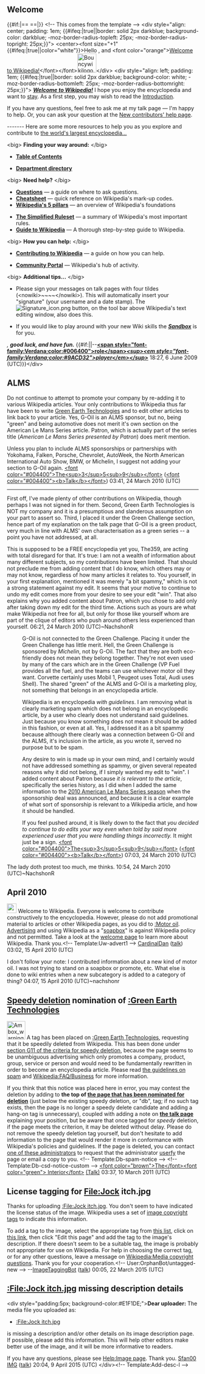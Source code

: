 <article id="23122254" title=User talk:NachshonR>
	<talkpage id="23122254" title="User talk:NachshonR">


== Welcome ==
{{#if:|== {{{heading}}} ==|}}
&lt;!-- This comes from the template {{subst:W-screen}} --&gt;
&lt;div style=&quot;align: center; padding: 1em; {{#ifeq:{{{clear}}}|true||border: solid 2px darkblue; background-color: darkblue; -moz-border-radius-topleft: 25px; -moz-border-radius-topright: 25px;}}&quot;&gt;
&lt;center&gt;&lt;font size=&quot;+1&quot; {{#ifeq:{{{clear}}}|true||color=&quot;white&quot;}}&gt;Hello {{BASEPAGENAME}}, and &lt;font color=&quot;orange&quot;&gt;[[Wikipedia:Welcoming committee/Welcome to Wikipedia|Welcome to Wikipedia!]]&lt;/font&gt;&lt;/font&gt;[[File:Bouncywikilogo.gif|50px]]&lt;/div&gt; 
&lt;div style=&quot;align: left; padding: 1em; {{#ifeq:{{{clear}}}|true||border: solid 2px darkblue; background-color: white; -moz-border-radius-bottomleft: 25px; -moz-border-radius-bottomright: 25px;}}&quot;&gt;
'''''[[Wikipedia:Welcoming committee/Welcome to Wikipedia|Welcome to Wikipedia!]]''''' I hope you enjoy the encyclopedia and want to [[Wikipedia:Wikipedians|stay]]. As a first step, you may wish to read the [[Wikipedia:Introduction|Introduction]].

If you have any questions, feel free to ask me at my talk page — I'm happy to help. Or, you can ask your question at the [[Wikipedia:New contributors' help page|New contributors' help page]].

-------  
Here are some more resources to help you as you explore and contribute to [[Wikipedia|the world's largest encyclopedia...]]

&lt;big&gt; '''Finding your way around:''' &lt;/big&gt;
{{col-begin}}
{{col-2}}
* '''[[Wikipedia:Contents|Table of Contents]]'''
{{col-2}}
* '''[[Wikipedia:Department directory|Department directory]]'''
{{col-end}}

&lt;big&gt; '''Need help?''' &lt;/big&gt;
{{col-begin}}
{{col-2}}
* '''[[Wikipedia:Questions|Questions]]''' — a guide on where to ask questions.
* '''[[Wikipedia:Cheatsheet|Cheatsheet]]''' — quick reference on Wikipedia's mark-up codes.
* '''[[Wikipedia:Five pillars|Wikipedia's 5 pillars]]''' — an overview of Wikipedia's foundations
{{col-2}}
* '''[[Wikipedia:Simplified Ruleset|The Simplified Ruleset]]''' — a summary of Wikipedia's most important rules.
*'''[[Help:Wikipedia: The Missing Manual|Guide to Wikipedia]]''' — A thorough step-by-step guide to Wikipedia.
{{col-end}}

&lt;big&gt; '''How you can help:''' &lt;/big&gt;
{{col-begin}}
{{col-2}}
* '''[[Wikipedia:Contributing to Wikipedia|Contributing to Wikipedia]]''' — a guide on how you can help.
{{col-2}}
* '''[[Wikipedia:Community Portal|Community Portal]]''' — Wikipedia's hub of activity.
{{col-end}}

&lt;big&gt; '''Additional tips...''' &lt;/big&gt; 
{{col-begin}}
{{col-2}}
* Please sign your messages on talk pages with four tildes (&lt;nowiki&gt;~~~~&lt;/nowiki&gt;). This will automatically insert your &quot;signature&quot; (your username and a date stamp). The [[Image:Signature_icon.png]] button, on the tool bar above Wikipedia's text editing window, also does this. 
{{col-2}}
* If you would like to play around with your new Wiki skills the '''''[[Wikipedia:Sandbox|Sandbox]]''''' is for you. 
{{col-end}}

''{{BASEPAGENAME}}, '''good luck, and have fun.''''' {{#if:|{{{sig}}}|--[[User:Roleplayer|'''&lt;span style=&quot;font-family:Verdana;color:#006400&quot;&gt;role&lt;/span&gt;''']][[User talk:Roleplayer|'''''&lt;sup&gt;&lt;em style=&quot;font-family:Verdana;color:#9ACD32&quot;&gt;player&lt;/em&gt;&lt;/sup&gt;''''']] 18:27, 6 June 2009 (UTC)}}&lt;/div&gt;

== ALMS ==

Do not continue to attempt to promote your company by re-adding it to various Wikipedia articles.  Your only contributions to Wikipedia thus far have been to write [[Green Earth Technologies]] and to edit other articles to link back to your article.  Yes, G-Oil is an ALMS sponsor, but no, being &quot;green&quot; and being automotive does not merit it's own section on the American Le Mans Series article.  Patron, which is actually part of the series title (''American Le Mans Series presented by Patron'') does merit mention.

Unless you plan to include ALMS sponsorships or partnerships with Yokohama, Falken, Porsche, Chevrolet, AutoWeek, the North American International Auto Show, BMW, or Michelin, I suggest not adding your section to G-Oil again. [[User:The359|&lt;font color=&quot;#004400&quot;&gt;The&lt;sup&gt;3&lt;/sup&gt;5&lt;sub&gt;9&lt;/sub&gt;&lt;/font&gt;]] ([[User talk:The359|&lt;font color=&quot;#004400&quot;&gt;&lt;b&gt;Talk&lt;/b&gt;&lt;/font&gt;]]) 03:41, 24 March 2010 (UTC)
-----------------------------------
First off, I've made plenty of other contributions on Wikipedia, though perhaps I was not signed in for them.  Second, Green Earth Technologies is NOT my company and it is a presumptious and slanderous assumption on your part to assert so.  Third, I placed it under the Green Challenge section, hence part of my explanation on the talk page that G-Oil is a green product, very much in line with ALMS' own characterisation as a green series -- a point you have not addressed, at all.

This is supposed to be a FREE encyclopedia yet you, The359, are acting with total disregard for that.  It's true: I am not a wealth of information about many different subjects, so my contributions have been limited.  That should not preclude me from adding content that I do know, which others may or may not know, regardless of how many articles it relates to.  You yourself, in your first explanation, mentioned it was merely &quot;a bit spammy,&quot; which is not a strong statement against my edit.  It seems that your motive to continue to undo my edit comes more from your desire to see your edit &quot;win&quot;.  That also explains why you added content about Patron, which you chose to add only after taking down my edit for the third time.  Actions such as yours are what make Wikipedia not free for all, but only for those like yourself whom are part of the clique of editors who push around others less experienced than yourself.
06:21, 24 March 2010 (UTC)~NachshonR
:G-Oil is not connected to the Green Challenge.  Placing it under the Green Challenge has little merit.  Hell, the Green Challenge is sponsored by ''Michelin'', not by G-Oil.  The fact that they are both eco-friendly does not mean they belong together.  They're not even used by many of the cars which are in the Green Challenge (VP Fuel provides all the fuel, and the teams can use whichever motor oil they want.  Corvette certainly uses Mobil 1, Peugeot uses Total, Audi uses Shell).  The shared &quot;green&quot; of the ALMS and G-Oil is a marketing ploy, not something that belongs in an encyclopedia article.

:Wikipedia is an encyclopedia ''with guidelines''.  I am removing what is clearly marketing spam which does not belong in an encyclopedic article, by a user who clearly does not understand said guidelines.  Just because you know something does not mean it should be added in this fashion, or even at all.  Yes, I addressed it as a bit spammy because although there clearly was a connection between G-Oil and the ALMS, it's inclusion in the article, as you wrote it, served no purpose but to be spam.

:Any desire to win is made up in your own mind, and I certainly would not have addressed something as spammy, or given several repeated reasons why it did not belong, if I simply wanted my edit to &quot;win&quot;.  I added content about Patron because ''it is relevant to the article'', specifically the series history, as I did when I added the same information to the [[2010 American Le Mans Series season]] when the sponsorship deal was announced, and because it is a clear example of what sort of sponsorship is relevant to a Wikipedia article, and how it should be handled.

:If you feel pushed around, it is likely down to the fact that ''you decided to continue to do edits your way even when told by said more experienced user that you were handling things incorrectly.''  It might just be a sign. [[User:The359|&lt;font color=&quot;#004400&quot;&gt;The&lt;sup&gt;3&lt;/sup&gt;5&lt;sub&gt;9&lt;/sub&gt;&lt;/font&gt;]] ([[User talk:The359|&lt;font color=&quot;#004400&quot;&gt;&lt;b&gt;Talk&lt;/b&gt;&lt;/font&gt;]]) 07:03, 24 March 2010 (UTC)

The lady doth protest too much, me thinks.
10:54, 24 March 2010 (UTC)~NachshonR

== April 2010 ==
[[Image:Information.svg|25px|]] Welcome to Wikipedia. Everyone is welcome to contribute constructively to the encyclopedia. However, please do not add promotional material to articles or other Wikipedia pages, as you did to [[:Motor oil]]. [[Wikipedia:What Wikipedia is not#Wikipedia is not a soapbox|Advertising]] and using Wikipedia as a &quot;[[soapbox]]&quot; is against Wikipedia policy and not permitted. Take a look at the [[Wikipedia:Introduction|welcome page]] to learn more about Wikipedia. Thank you.[[Category:User talk pages with Uw-advert1 notices|{{PAGENAME}}]]&lt;!-- Template:Uw-advert1 --&gt; [[User:CardinalDan|CardinalDan]] ([[User talk:CardinalDan|talk]]) 03:02, 15 April 2010 (UTC)


I don't follow your note: I contributed information about a new kind of motor oil.  I was not trying to stand on a soapbox or promote, etc.  What else is done to wiki entries when a new subcategory is added to a category of thing? 04:07, 15 April 2010 (UTC)~nachshonr

==[[Wikipedia:Criteria for speedy deletion|Speedy deletion]] nomination of [[:Green Earth Technologies]]==
[[Image:Ambox warning pn.svg|48px|left|alt=|link=]]
{{Quote box|quote=&lt;p&gt;If this is the first article that you have created, you may want to read [[WP:Your first article|the guide to writing your first article]].&lt;/p&gt;&lt;p&gt;You may want to consider using the [[Wikipedia:Article wizard|Article Wizard]] to help you create articles.&lt;/p&gt;|width=20%|align=right}}
A tag has been placed on [[:Green Earth Technologies]], requesting that it be speedily deleted from Wikipedia. This has been done under [[WP:CSD#G11|section G11 of the criteria for speedy deletion]], because the page seems to be unambiguous advertising which only promotes a company, product, group, service or person and would need to be fundamentally rewritten in order to become an encyclopedia article. Please read [[Wikipedia:Spam|the guidelines on spam]] and [[Wikipedia:FAQ/Business]] for more information. 

If you think that this notice was placed here in error, you may contest the deletion by adding {{tlc|hang on}} to '''the top of [[:Green Earth Technologies|the page that has been nominated for deletion]]''' (just below the existing speedy deletion, or &quot;db&quot;, tag; if no such tag exists, then the page is no longer a speedy delete candidate and adding a hang-on tag is unnecessary), coupled with adding a note on '''[[Talk:Green Earth Technologies|the talk page]]''' explaining your position, but be aware that once tagged for ''speedy'' deletion, if the page meets the criterion, it may be deleted without delay. Please do not remove the speedy deletion tag yourself, but don't hesitate to add information to the page that would render it more in conformance with Wikipedia's policies and guidelines. If the page is deleted, you can contact [[:Category:Wikipedia administrators who will provide copies of deleted articles|one of these administrators]] to request that the administrator [[Wikipedia:Userfication#Userfication_of_deleted_content|userfy]] the page or email a copy to you. &lt;!-- Template:Db-spam-notice --&gt; &lt;!-- Template:Db-csd-notice-custom --&gt; [[User:The Interior|&lt;font color=&quot;brown&quot;&gt;The&lt;/font&gt;&lt;font color=&quot;green&quot;&gt; Interior&lt;/font&gt;]] [[User Talk:The Interior|(Talk)]] 03:37, 10 March 2011 (UTC)
==License tagging for File:Jock itch.jpg==
Thanks for uploading [[:File:Jock itch.jpg]].  You don't seem to have indicated the license status of the image.  Wikipedia uses a set of [[Wikipedia:Image copyright tags|image copyright tags]] to indicate this information. 

To add a tag to the image, select the appropriate tag from [[Wikipedia:Image copyright tags/All|this list]], click on [[:File:Jock itch.jpg|this link]], then click &quot;Edit this page&quot; and add the tag to the image's description.  If there doesn't seem to be a suitable tag, the image is probably not appropriate for use on Wikipedia. For help in choosing the correct tag, or for any other questions, leave a message on [[Wikipedia:Media copyright questions]].  Thank you for your cooperation.&lt;!-- User:OrphanBot/untagged-new --&gt; --[[User:ImageTaggingBot|ImageTaggingBot]] ([[User talk:ImageTaggingBot|talk]]) 00:05, 22 March 2015 (UTC)


== [[:File:Jock itch.jpg]] missing description details ==

&lt;div style=&quot;padding:5px; background-color:#E1F1DE;&quot;&gt;'''Dear uploader:''' The media file you uploaded as:
*[[:File:Jock itch.jpg]]
is missing a description and/or other details on its image description page. If possible, please add this information. This will help other editors make better use of the image, and it will be more informative to readers.

If you have any questions, please see [[Help:Image page#Description of the image|Help:Image page]]. Thank you. [[User:Sfan00 IMG|Sfan00 IMG]] ([[User talk:Sfan00 IMG|talk]]) 20:04, 9 April 2015 (UTC) &lt;/div&gt;&lt;!-- Template:Add-desc-l --&gt;
	</talkpage>
</article>